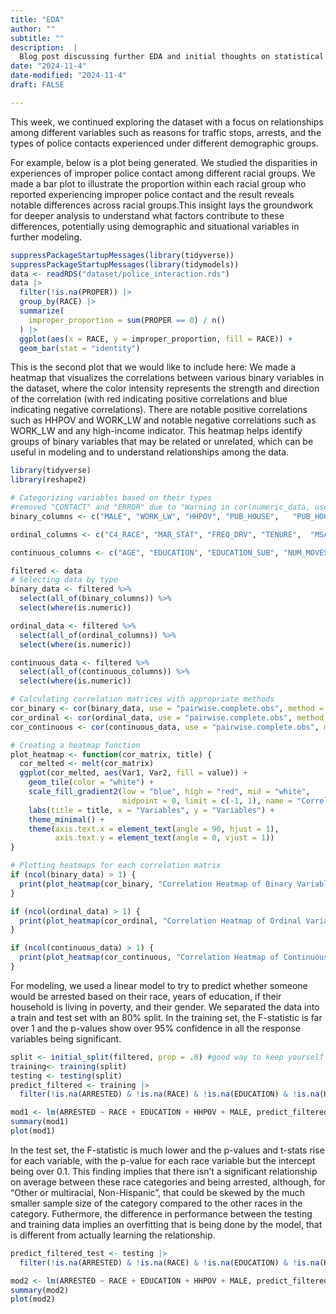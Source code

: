 ```yaml
---
title: "EDA"
author: ""
subtitle: ""
description:  |
  Blog post discussing further EDA and initial thoughts on statistical modeling.
date: "2024-11-4"
date-modified: "2024-11-4"
draft: FALSE

---
```


This week, we continued exploring the dataset with a focus on relationships among different variables such as reasons for traffic stops, arrests, and the types of police contacts experienced under different demographic groups.

For example, below is a plot being generated. We studied the disparities in experiences of improper police contact among different racial groups. We made a bar plot to illustrate the proportion within each racial group who reported experiencing improper police contact and the result reveals notable differences across racial groups.This insight lays the groundwork for deeper analysis to understand what factors contribute to these differences, potentially using demographic and situational variables in further modeling.


```r
suppressPackageStartupMessages(library(tidyverse))
suppressPackageStartupMessages(library(tidymodels))
data <- readRDS("dataset/police_interaction.rds") 
data |>
  filter(!is.na(PROPER)) |>
  group_by(RACE) |>
  summarize(
    improper_proportion = sum(PROPER == 0) / n()
  ) |>
  ggplot(aes(x = RACE, y = improper_proportion, fill = RACE)) +
  geom_bar(stat = "identity")
```


This is the second plot that we would like to include here: 
We made a heatmap that visualizes the correlations between various binary variables in the dataset, where the color intensity represents the strength and direction of the correlation (with red indicating positive correlations and blue indicating negative correlations). There are notable positive correlations such as HHPOV and WORK_LW and notable negative correlations such as WORK_LW and any high-income indicator.
This heatmap helps identify groups of binary variables that may be related or unrelated, which can be useful in modeling and to understand relationships among the data.

``` r
library(tidyverse)
library(reshape2)

# Categorizing variables based on their types
#removed "CONTACT" and "ERROR" due to "Warning in cor(numeric_data, use = "complete.obs") : the standard deviation is zero" error
binary_columns <- c("MALE", "WORK_LW", "HHPOV", "PUB_HOUSE",   "PUB_HOUSE_SUB", "REGION", "INPERSON", "VICAR_CITIZEN", "VICAR_PRO_AUTO", "VICAR_PRO_PERS", "VICAR_OTH_CONT", "VICAR_IMPROPER", "D_HH_P23", "PROPER")

ordinal_columns <- c("C4_RACE", "MAR_STAT", "FREQ_DRV", "TENURE",  "MSA_STATUS")

continuous_columns <- c("AGE", "EDUCATION", "EDUCATION_SUB", "NUM_MOVES", "NUM_CONT", "HH_SIZE", "PPCS_YEAR", "N_HH_P1", "N_PERS_P1", "NUM_CITIZEN_HH", "NUM_PRO_AUTO_HH", "NUM_PRO_PERS_HH", "NUM_OTH_CONT_HH", "NUM_IMPROPER_HH")

filtered <- data
# Selecting data by type
binary_data <- filtered %>%
  select(all_of(binary_columns)) %>%
  select(where(is.numeric))

ordinal_data <- filtered %>%
  select(all_of(ordinal_columns)) %>%
  select(where(is.numeric))

continuous_data <- filtered %>%
  select(all_of(continuous_columns)) %>%
  select(where(is.numeric))

# Calculating correlation matrices with appropriate methods
cor_binary <- cor(binary_data, use = "pairwise.complete.obs", method = "pearson")
cor_ordinal <- cor(ordinal_data, use = "pairwise.complete.obs", method = "spearman")
cor_continuous <- cor(continuous_data, use = "pairwise.complete.obs", method = "pearson")

# Creating a heatmap function
plot_heatmap <- function(cor_matrix, title) {
  cor_melted <- melt(cor_matrix)
  ggplot(cor_melted, aes(Var1, Var2, fill = value)) +
    geom_tile(color = "white") +
    scale_fill_gradient2(low = "blue", high = "red", mid = "white",
                         midpoint = 0, limit = c(-1, 1), name = "Correlation") +
    labs(title = title, x = "Variables", y = "Variables") +
    theme_minimal() +
    theme(axis.text.x = element_text(angle = 90, hjust = 1),
          axis.text.y = element_text(angle = 0, vjust = 1))
}

# Plotting heatmaps for each correlation matrix
if (ncol(binary_data) > 1) {
  print(plot_heatmap(cor_binary, "Correlation Heatmap of Binary Variables"))
}

if (ncol(ordinal_data) > 1) {
  print(plot_heatmap(cor_ordinal, "Correlation Heatmap of Ordinal Variables"))
}

if (ncol(continuous_data) > 1) {
  print(plot_heatmap(cor_continuous, "Correlation Heatmap of Continuous Variables"))
}

```

For modeling, we used a linear model to try to predict whether someone would be arrested based on their race, years of education, if their household is living in poverty, and their gender. We separated the data into a train and test set with an 80% split. 
In the training set, the F-statistic is far over 1 and the p-values show over 95% confidence in all the response variables being significant.

```r
split <- initial_split(filtered, prop = .8) #good way to keep yourself honest. splits it by prop % being in training, 1-prop being test
training<- training(split)
testing <- testing(split)
predict_filtered <- training |>
  filter(!is.na(ARRESTED) & !is.na(RACE) & !is.na(EDUCATION) & !is.na(HHPOV) & !is.na(MALE))

mod1 <- lm(ARRESTED ~ RACE + EDUCATION + HHPOV + MALE, predict_filtered)
summary(mod1)
plot(mod1)
```

In the test set, the F-statistic is much lower and the p-values and t-stats rise for each variable, with the p-value for each race variable but the intercept being over 0.1. This finding implies that there isn't a significant relationship on average between these race categories and being arrested, although, for "Other or multiracial, Non-Hispanic", that could be skewed by the much smaller sample size of the category compared to the other races in the category. Futhermore, the difference in performance between the testing and training data implies an overfitting that is being done by the model, that is different from actually learning the relationship.

```r

predict_filtered_test <- testing |>
  filter(!is.na(ARRESTED) & !is.na(RACE) & !is.na(EDUCATION) & !is.na(HHPOV) & !is.na(MALE))

mod2 <- lm(ARRESTED ~ RACE + EDUCATION + HHPOV + MALE, predict_filtered_test)
summary(mod2)
plot(mod2)
```
